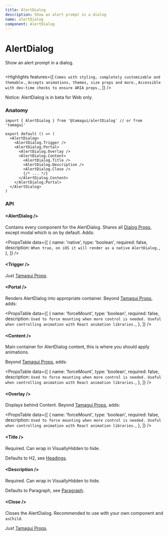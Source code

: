 ```yaml
---
title: AlertDialog
description: Show an alert prompt in a dialog
name: alertDialog
component: AlertDialog
---
```


# AlertDialog <Beta />

<Description>Show an alert prompt in a dialog.</Description>

<HeroContainer>
  <AlertDialogDemo />
</HeroContainer>

```tsx hero template=AlertDialog

```

<Highlights
  features={[
    `Comes with styling, completely customizable and themable.`,
    `Accepts animations, themes, size props and more.`,
    `Accessible with dev-time checks to ensure ARIA props.`,
  ]}
/>

<Notice>Notice: AlertDialog is in beta for Web only.</Notice>

### Anatomy

```tsx
import { AlertDialog } from '@tamagui/alertDialog' // or from 'tamagui'

export default () => (
  <AlertDialog>
    <AlertDialog.Trigger />
    <AlertDialog.Portal>
      <AlertDialog.Overlay />
      <AlertDialog.Content>
        <AlertDialog.Title />
        <AlertDialog.Description />
        <AlertDialog.Close />
        {/* ... */}
      </AlertDialog.Content>
    </AlertDialog.Portal>
  </AlertDialog>
)
```

### API

#### &lt;AlertDialog /&gt;

Contains every component for the AlertDialog. Shares all [Dialog Props](/docs/intro/props), except modal which is on by default. Adds:

<PropsTable
  data={[
    {
      name: 'native',
      type: 'boolean',
      required: false,
      description: `When true, on iOS it will render as a native AlertDialog.`,
    },
  ]}
/>

#### &lt;Trigger /&gt;

Just [Tamagui Props](/docs/intro/props).

#### &lt;Portal /&gt;

Renders AlertDialog into appropriate container. Beyond [Tamagui Props](/docs/intro/props), adds:

<PropsTable
  data={[
    {
      name: 'forceMount',
      type: 'boolean',
      required: false,
      description: `Used to force mounting when more control is needed. Useful when controlling animation with React animation libraries.`,
    },
  ]}
/>

#### &lt;Content /&gt;

Main container for AlertDialog content, this is where you should apply animations.

Beyond [Tamagui Props](/docs/intro/props), adds:

<PropsTable
  data={[
    {
      name: 'forceMount',
      type: 'boolean',
      required: false,
      description: `Used to force mounting when more control is needed. Useful when controlling animation with React animation libraries.`,
    },
  ]}
/>

#### &lt;Overlay /&gt;

Displays behind Content. Beyond [Tamagui Props](/docs/intro/props), adds:

<PropsTable
  data={[
    {
      name: 'forceMount',
      type: 'boolean',
      required: false,
      description: `Used to force mounting when more control is needed. Useful when controlling animation with React animation libraries.`,
    },
  ]}
/>

#### &lt;Title /&gt;

Required. Can wrap in VisuallyHidden to hide.

Defaults to H2, see [Headings](/docs/components/headings).

#### &lt;Description /&gt;

Required. Can wrap in VisuallyHidden to hide.

Defaults to Paragraph, see [Paragraph](/docs/components/text).

#### &lt;Close /&gt;

Closes the AlertDialog. Recommended to use with your own component and `asChild`.

Just [Tamagui Props](/docs/intro/props).

